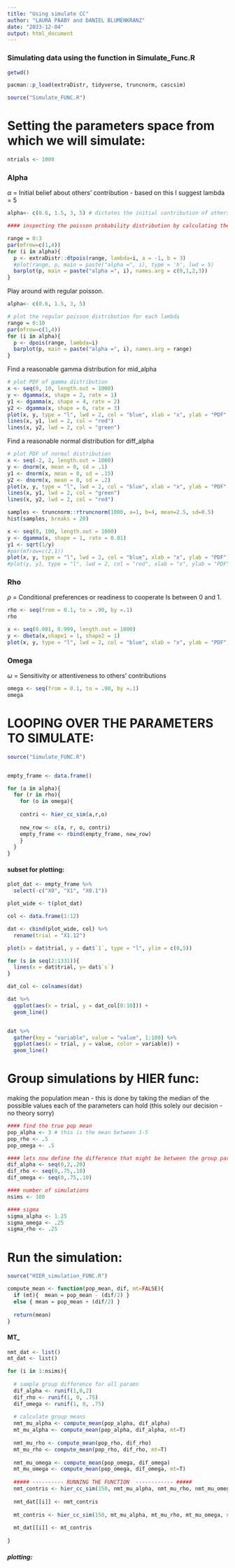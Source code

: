 ```yaml
---
title: "Using simulate CC"
author: "LAURA PAABY and DANIEL BLUMENKRANZ"
date: "2023-12-04"
output: html_document
---
```


### Simulating data using the function in Simulate_Func.R

```r
getwd()
```


```r
pacman::p_load(extraDistr, tidyverse, truncnorm, cascsim)
```


```r
source("Simulate_FUNC.R")
```


# Setting the parameters space from which we will simulate:
```r
ntrials <- 1000
```

### Alpha 
$\alpha$ = Initial belief about others’ contribution
- based on this I suggest lambda = 5


```r
alpha<- c(0.6, 1.5, 3, 5) # dictates the initial contribution of others (should be 0,3,6,9) => can either be manipulated somehow ?? or 0,1,2,3 and the rescaled.
```


```r
#### inspecting the poisson probability distribution by calculating the probability at each point using dtpois

range = 0:3
par(mfrow=c(1,4))
for (i in alpha){
  p <- extraDistr::dtpois(range, lambda=i, a = -1, b = 3)
  #plot(range, p, main = paste("alpha =", i), type = 'h', lwd = 5)
  barplot(p, main = paste("alpha =", i), names.arg = c(0,1,2,3))
}

```

Play around with regular poisson.
```r
alpha<- c(0.6, 1.5, 3, 5)

# plot the regular poisson distribution for each lambda
range = 0:10
par(mfrow=c(1,4))
for (i in alpha){
  p <- dpois(range, lambda=i)
  barplot(p, main = paste("alpha =", i), names.arg = range)
}


```

Find a reasonable gamma distribution for mid_alpha
```r
# plot PDF of gamma distribution
x <- seq(0, 10, length.out = 1000)
y <- dgamma(x, shape = 2, rate = 1)
y1 <- dgamma(x, shape = 4, rate = 2)
y2 <- dgamma(x, shape = 6, rate = 3)
plot(x, y, type = "l", lwd = 2, col = "blue", xlab = "x", ylab = "PDF", ylim=c(0,0.7))
lines(x, y1, lwd = 2, col = "red")
lines(x, y2, lwd = 2, col = "green")
```
Find a reasonable normal distribution for diff_alpha
```r
# plot PDF of normal distribution
x <- seq(-2, 2, length.out = 1000)
y <- dnorm(x, mean = 0, sd = .1)
y1 <- dnorm(x, mean = 0, sd = .15)
y2 <- dnorm(x, mean = 0, sd = .2)
plot(x, y, type = "l", lwd = 2, col = "blue", xlab = "x", ylab = "PDF", ylim=c(0,0.7))
lines(x, y1, lwd = 2, col = "green")
lines(x, y2, lwd = 2, col = "red")
```
```r
samples <- truncnorm::rtruncnorm(1000, a=1, b=4, mean=2.5, sd=0.5)
hist(samples, breaks = 20)
```




```r
x <- seq(0, 100, length.out = 1000)
y <- dgamma(x, shape = 1, rate = 0.01)
y1 <- sqrt(1/y)
#par(mfrow=c(2,1))
plot(x, y, type = "l", lwd = 2, col = "blue", xlab = "x", ylab = "PDF")
#plot(y, y1, type = "l", lwd = 2, col = "red", xlab = "x", ylab = "PDF", ylim = c(0,10))
```





### Rho 
$\rho$ = Conditional preferences or readiness to cooperate
Is between 0 and 1.

```r
rho <- seq(from = 0.1, to = .90, by =.1)
rho

```

```r
x <- seq(0.001, 0.999, length.out = 1000)
y <- dbeta(x,shape1 = 1, shape2 = 1)
plot(x, y, type = "l", lwd = 2, col = "blue", xlab = "x", ylab = "PDF")
```


### Omega
$\omega$ = Sensitivity or attentiveness to others’ contributions
```r
omega <- seq(from = 0.1, to = .90, by =.1)
omega
```


# LOOPING OVER THE PARAMETERS TO SIMULATE:
```r
source("Simulate_FUNC.R")


empty_frame <- data.frame()

for (a in alpha){
  for (r in rho){
    for (o in omega){
      
    contri <- hier_cc_sim(a,r,o)  
  
    new_row <- c(a, r, o, contri)
    empty_frame <- rbind(empty_frame, new_row) 
    }
  }
}
```



#### subset for plotting:
```r
plot_dat <- empty_frame %>% 
  select(-c("X0", "X1", "X0.1"))

plot_wide <- t(plot_dat) 

col <- data.frame(1:12)

dat <- cbind(plot_wide, col) %>% 
  rename(trial = "X1.12")
```


```r

plot(x = dat$trial, y = dat$`1`, type = "l", ylim = c(0,5))

for (s in seq(2:1331)){
  lines(x = dat$trial, y= dat$`s`)
}
```



```r
dat_col <- colnames(dat)

dat %>% 
  ggplot(aes(x = trial, y = dat_col[0:10])) +
  geom_line()


dat %>%
  gather(key = "variable", value = "value", 1:100) %>%
  ggplot(aes(x = trial, y = value, color = variable)) +
  geom_line()
```



# Group simulations by HIER func:
making the population mean - this is done by taking the median of the possible values each of the parameters can hold 
(this solely our decision - no theory sorry)
```r
#### find the true pop mean 
pop_alpha <- 3 # this is the mean between 1-5
pop_rho <- .5
pop_omega <- .5 

#### lets now define the difference that might be between the group parameters:
dif_alpha <- seq(0,2,.20)
dif_rho <- seq(0,.75,.10)
dif_omega <- seq(0,.75,.10)

#### number of simulations
nsims <- 100

#### sigma 
sigma_alpha <- 1.25
sigma_omega <- .25
sigma_rho <- .25

```


# Run the simulation:

```r
source("HIER_simulation_FUNC.R")
```

```r
compute_mean <- function(pop_mean, dif, mt=FALSE){
  if (mt){  mean = pop_mean - (dif/2) }
  else { mean = pop_mean + (dif/2) }
  
  return(mean)
}
```


#### MT_


```r
nmt_dat <- list()
mt_dat <- list()

for (i in 1:nsims){
  
  # sample group difference for all params
  dif_alpha <- runif(1,0,2)
  dif_rho <- runif(1, 0, .75)
  dif_omega <- runif(1, 0, .75)
  
  # calculate group means
  nmt_mu_alpha <- compute_mean(pop_alpha, dif_alpha)
  mt_mu_alpha <- compute_mean(pop_alpha, dif_alpha, mt=T)
  
  nmt_mu_rho <- compute_mean(pop_rho, dif_rho)
  mt_mu_rho <- compute_mean(pop_rho, dif_rho, mt=T)
  
  nmt_mu_omega <- compute_mean(pop_omega, dif_omega)
  mt_mu_omega <- compute_mean(pop_omega, dif_omega, mt=T)
  
  ##### ---------- RUNNING THE FUNCTION  ------------ ##### 
  nmt_contris <- hier_cc_sim(150, nmt_mu_alpha, nmt_mu_rho, nmt_mu_omega, sigma_alpha, sigma_rho, sigma_omega)
  
  nmt_dat[[i]] <- nmt_contris
  
  mt_contris <- hier_cc_sim(150, mt_mu_alpha, mt_mu_rho, mt_mu_omega, sigma_alpha, sigma_rho, sigma_omega)
  
  mt_dat[[i]] <- mt_contris
  
}

```


##### plotting:
```r

```











